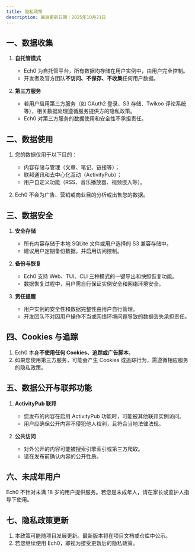 ```yaml
---
title: 隐私政策
description: 最后更新日期：2025年10月21日
---
```



## 一、数据收集

1. **自托管模式**  
   - Ech0 为自托管平台，所有数据均存储在用户实例中，由用户完全控制。  
   - 开发者及官方团队**不访问、不保存、不收集**任何用户数据。  

2. **第三方服务**  
   - 若用户启用第三方服务（如 OAuth2 登录、S3 存储、Twikoo 评论系统等），相关数据处理遵循服务提供方的隐私政策。  
   - Ech0 对第三方服务的数据使用和安全性不承担责任。  


## 二、数据使用

1. 您的数据仅用于以下目的：  
   - 内容存储与管理（文章、笔记、链接等）；  
   - 联邦通讯和去中心化互动（ActivityPub）；  
   - 用户自定义功能（RSS、音乐播放器、视频嵌入等）。  

2. Ech0 不会为广告、营销或商业目的分析或出售您的数据。  


## 三、数据安全

1. **安全存储**  
   - 所有内容存储于本地 SQLite 文件或用户选择的 S3 兼容存储中。  
   - 建议用户定期备份数据，并启用访问控制。  

2. **备份与恢复**  
   - Ech0 支持 Web、TUI、CLI 三种模式的一键导出和快照恢复功能。  
   - 数据恢复过程中，用户需自行保证实例安全和网络环境安全。  

3. **责任提醒**  
   - 用户实例的安全性和数据完整性由用户自行管理。  
   - 开发团队不对因用户操作不当或网络环境问题导致的数据丢失承担责任。  


## 四、Cookies 与追踪

1. Ech0 本身**不使用任何 Cookies、追踪或广告脚本**。  
2. 如果您使用第三方服务，可能会产生 Cookies 或追踪行为，需遵循相应服务的隐私政策。  


## 五、数据公开与联邦功能

1. **ActivityPub 联邦**  
   - 您发布的内容在启用 ActivityPub 功能时，可能被其他联邦实例访问。  
   - 用户应确保公开内容不侵犯他人权利，且符合当地法律法规。  

2. **公共访问**  
   - 对外公开的内容可能被搜索引擎索引或第三方爬取。  
   - 请在发布前确认内容的公开性质。  


## 六、未成年用户

Ech0 不针对未满 18 岁的用户提供服务。若您是未成年人，请在家长或监护人指导下使用。  


## 七、隐私政策更新

1. 本政策可能随项目发展更新。最新版本将在项目文档或仓库中公示。  
2. 若您继续使用 Ech0，即视为接受更新后的隐私政策。  
